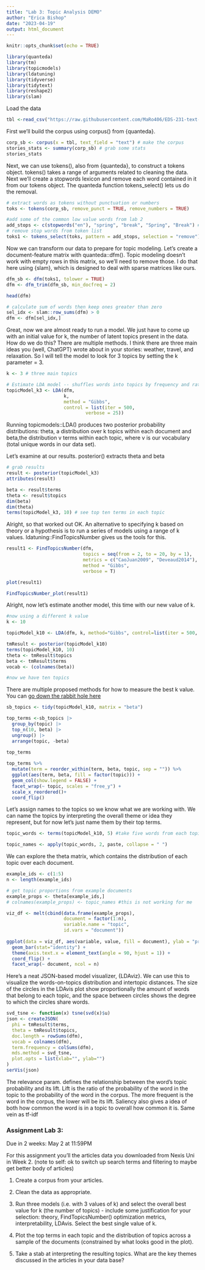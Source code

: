 ```yaml
---
title: "Lab 3: Topic Analysis DEMO"
author: "Erica Bishop"
date: "2023-04-19"
output: html_document
---
```


```r
knitr::opts_chunk$set(echo = TRUE)
```

```r
library(quanteda)
library(tm)
library(topicmodels)
library(ldatuning)
library(tidyverse)
library(tidytext)
library(reshape2)
library(slam)
```

Load the data

```r
tbl <-read_csv("https://raw.githubusercontent.com/MaRo406/EDS-231-text-sentiment/main/data/sb_dat_text.csv")
```

First we'll build the corpus using corpus() from {quanteda}.

```r
corp_sb <- corpus(x = tbl, text_field = "text") # make the corpus
stories_stats <- summary(corp_sb) # grab some stats
stories_stats
```

Next, we can use tokens(), also from {quanteda}, to construct a tokens object. tokens() takes a range of arguments related to cleaning the data. Next we'll create a stopwords lexicon and remove each word contained in it from our tokens object. The quanteda function tokens_select() lets us do the removal.

```r
# extract words as tokens without punctuation or numbers
toks <- tokens(corp_sb, remove_punct = TRUE, remove_numbers = TRUE)

#add some of the common low value words from lab 2
add_stops <- c(stopwords("en"), "spring", "break", "Spring", "Break") # grab stopwords and spring break
# remove stop words from token list
toks1 <- tokens_select(toks, pattern = add_stops, selection = "remove")
```

Now we can transform our data to prepare for topic modeling. Let's create a document-feature matrix with quanteda::dfm(). Topic modeling doesn't work with empty rows in this matrix, so we'll need to remove those. I do that here using {slam}, which is designed to deal with sparse matrices like ours.

```r
dfm_sb <- dfm(toks1, tolower = TRUE)
dfm <- dfm_trim(dfm_sb, min_docfreq = 2)

head(dfm)

# calculate sum of words then keep ones greater than zero
sel_idx <- slam::row_sums(dfm) > 0
dfm <- dfm[sel_idx,]
```

Great, now we are almost ready to run a model. We just have to come up with an initial value for k, the number of latent topics present in the data. How do we do this? There are multiple methods. I think there are three main ideas you (well, ChatGPT) wrote about in your stories: weather, travel, and relaxation. So I will tell the model to look for 3 topics by setting the k parameter = 3.

```r
k <- 3 # three main topics

# Estimate LDA model -- shuffles words into topics by frequency and rates of co-occurance
topicModel_k3 <- LDA(dfm, 
                     k, 
                     method = "Gibbs", 
                     control = list(iter = 500, 
                             verbose = 25))

```

Running topicmodels::LDA() produces two posterior probability distributions: theta, a distribution over k topics within each document and beta,the distribution v terms within each topic, where v is our vocabulary (total unique words in our data set).

Let's examine at our results. posterior() extracts theta and beta

```r
# grab results
result <- posterior(topicModel_k3)
attributes(result)

beta <- result$terms
theta <- result$topics
dim(beta)
dim(theta)
terms(topicModel_k3, 10) # see top ten terms in each topic
```

Alright, so that worked out OK. An alternative to specifying k based on theory or a hypothesis is to run a series of models using a range of k values. ldatuning::FindTopicsNumber gives us the tools for this.

```r
result1 <- FindTopicsNumber(dfm,
                            topics = seq(from = 2, to = 20, by = 1),
                            metrics = c("CaoJuan2009", "Deveaud2014"),
                            method = "Gibbs",
                            verbose = T)

plot(result1)

FindTopicsNumber_plot(result1)
```

Alright, now let's estimate another model, this time with our new value of k.

```r

#now using a different k value
k <- 10

topicModel_k10 <- LDA(dfm, k, method="Gibbs", control=list(iter = 500, verbose = 25))

tmResult <- posterior(topicModel_k10)
terms(topicModel_k10, 10)
theta <- tmResult$topics
beta <- tmResult$terms
vocab <- (colnames(beta))

#now we have ten topics

```

There are multiple proposed methods for how to measure the best k value. You can [go down the rabbit hole here](https://rpubs.com/siri/ldatuning)

```r

sb_topics <- tidy(topicModel_k10, matrix = "beta")

top_terms <-sb_topics |> 
  group_by(topic) |> 
  top_n(10, beta) |> 
  ungroup() |> 
  arrange(topic, -beta)
  
top_terms

```

```r

top_terms %>%
  mutate(term = reorder_within(term, beta, topic, sep = "")) %>%
  ggplot(aes(term, beta, fill = factor(topic))) +
  geom_col(show.legend = FALSE) +
  facet_wrap(~ topic, scales = "free_y") +
  scale_x_reordered()+
  coord_flip()

```

Let's assign names to the topics so we know what we are working with. We can name the topics by interpreting the overall theme or idea they represent, but for now let's just name them by their top terms.

```r

topic_words <- terms(topicModel_k10, 5) #take five words from each topic to names

topic_names <- apply(topic_words, 2, paste, collapse = " ")


```

We can explore the theta matrix, which contains the distribution of each topic over each document.

```r

example_ids <- c(1:5)
n <- length(example_ids)

# get topic proportions from example documents
example_props <- theta[example_ids,]
# colnames(example_props) <- topic_names #this is not working for me

viz_df <- melt(cbind(data.frame(example_props),
                     document = factor(1:n),
                     variable.name = "topic",
                     id.vars = "document"))
 
ggplot(data = viz_df, aes(variable, value, fill = document), ylab = "proportion") +
  geom_bar(stat="identity") +
  theme(axis.text.x = element_text(angle = 90, hjust = 1)) +  
  coord_flip() +
  facet_wrap(~ document, ncol = n)
```

Here's a neat JSON-based model visualizer, {LDAviz}. We can use this to visualize the words-on-topics distribution and intertopic distances. The size of the circles in the LDAvis plot show proportionally the amount of words that belong to each topic, and the space between circles shows the degree to which the circles share words.

```r

svd_tsne <- function(x) tsne(svd(x)$u)
json <- createJSON(
  phi = tmResult$terms, 
  theta = tmResult$topics, 
  doc.length = rowSums(dfm), 
  vocab = colnames(dfm), 
  term.frequency = colSums(dfm),
  mds.method = svd_tsne,
  plot.opts = list(xlab="", ylab="")
)
serVis(json)

```

The relevance param. defines the relationship between the word's topic probability and its lift. Lift is the ratio of the probability of the word in the topic to the probability of the word in the corpus. The more frequent is the word in the corpus, the lower will be its lift. Saliency also gives a idea of both how common the word is in a topic to overall how common it is. Same vein as tf-idf

### Assignment Lab 3:

Due in 2 weeks: May 2 at 11:59PM

For this assignment you'll the articles data you downloaded from Nexis Uni in Week 2. (note to self: ok to switch up search terms and filtering to maybe get better body of articles)

1.  Create a corpus from your articles.

2.  Clean the data as appropriate.

3.  Run three models (i.e. with 3 values of k) and select the overall best value for k (the number of topics) - include some justification for your selection: theory, FindTopicsNumber() optimization metrics, interpretability, LDAvis. Select the best single value of k.

4.  Plot the top terms in each topic and the distribution of topics across a sample of the documents (constrained by what looks good in the plot).

5.  Take a stab at interpreting the resulting topics. What are the key themes discussed in the articles in your data base?
